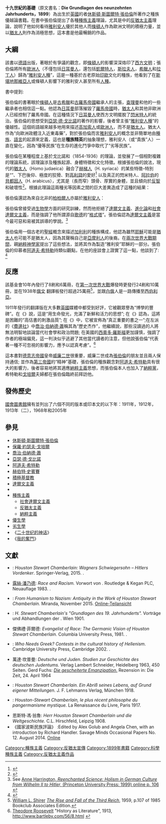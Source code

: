 {{Refimprove|time=2021-01-01T02:20:56+00:00}}
{{Infobox book
| media_type = Print
| author     = [[休斯頓·斯圖爾特·張伯倫|休斯頓·斯圖爾特·張伯倫]]
| name       = 十九世紀的基礎
| image      = Chamberlain - La Genèse du XIXe siècle, tome 1.djvu
| translator = from the German: by John Lees, MA, with an introduction by Lord Redesdale
| publisher  = London, New York, John Lane
| release_date = 1911
| pages      = 2 v. illus., maps. 22 cm.
| subjects   = Nineteenth century<br />History--Philosophy<br />Civilization--History
| congress   = CB83 .C45 1911
| dewey      = 901
| oclc       = 1219756
| notes      = <ref>{{Cite web | title = Library of Congress LCCN Permalink for a11000252 | author =  | work = lccn.loc.gov | date =  | accessdate = 2016-09-12 | url = https://lccn.loc.gov/a11000252 | quote =  }}</ref>
}}
{{Nazism sidebar}}
'''十九世紀的基礎'''（原文書名：''' Die Grundlagen des neunzehnten Jahrhunderts，1899'''）為出生於[[英國|英國]]的{{le|親德主義|Germanophile}}者[[休斯頓·斯圖爾特·張伯倫|休斯頓·斯圖爾特·張伯倫]]所著作之種族優越論書籍。在書中張伯倫提出了各種[[種族主義|種族主義]]理論，尤其是{{le|伏爾基施運動|Völkisch movement}}中的[[反猶太主義|反猶太主義]]理論，說明了他如何看待[[雅利安人|雅利安人]]優於其他人而[[條頓人|條頓人]]作為歐洲文明的積極力量，並以[[猶太人|猶太人]]則作為消極思想，這本書是他最暢銷的作品。

== 大綱 ==
該書以[[德語|德語]]出版，著眼於有爭議的觀念，即[[條頓人|條頓人]]的影響深深烙印了[[西方文明|西方文明]]；張伯倫將所有[[歐洲人|歐洲人]]（不僅包括[[日耳曼人|日耳曼人]]，還包括[[凱爾特人|凱爾特人]]，[[斯拉夫人|斯拉夫人]]，[[希臘人|希臘人]]和[[拉丁人|拉丁人]]）歸為“[[雅利安人種|雅利安人種]]”，這是一種基於古老原始[[印度|印]][[歐洲|歐]]文化的種族，他看到了在[[斯堪地那維亞|斯堪地那維亞人]]或條頓人影響下的雅利安人甚至所有[[人種|人種]]。

書中提到:  
{{quote | 某些人類學家會不由自主地告訴我們：“所有種族都是同等天賦”。我們指向歷史並回答：那是騙人的！人種在性質和天賦上都明顯不同，日耳曼人屬於最有天賦的人種，通常被稱為“雅利安人”。在身體和精神上雅利安人在所有人群中都非常傑出，因此他們是正確的……其為世界上的領主。我們難道沒有看到閃米特人在奴隸地位和主人地位上一樣幸福快樂地發展嗎？中國人不正向我們展示另一個具有相同性質的例子嗎？<ref>{{cite book  | title = Foundations  | page = 542  | url = http://www.hschamberlain.net/grundlagen/division2_chapter5.html  | archiveurl = https://web.archive.org/web/20071223072601/http://www.hschamberlain.net/grundlagen/division2_chapter5.html  | archivedate = 2007-12-23  | access-date = 2020-12-05  | dead-url = yes  }}</ref>}}

張伯倫的書著眼於[[條頓人|條頓人]]是[[古希臘|古希臘]]和[[古羅馬帝國|古羅馬帝國]]繼承人的主張，[[查理曼|查理曼]]和他的一些繼承者也相信這一點。他認為[[日耳曼|日耳曼]]部落摧毀了[[羅馬帝國|羅馬帝國]]時，[[猶太人|猶太人]]和其他非歐洲人已經控制了羅馬帝國。在這種情況下[[日耳曼人|日耳曼人]]使西方文明擺脫了[[閃米特人|閃米特人]]的統治。張伯倫的思想受到[[亞瑟·德·戈比諾|亞瑟·德·戈比諾]]的著作的影響，後者曾主張“[[雅利安人種|雅利安人種]]”的優越性。這個術語越來越多地用來描述[[高加索人|高加索人]]或[[歐洲人|歐洲人]]，而不是[[猶太人|猶太人]]。猶太人作為“向歐洲政體注入近東毒藥”，對於張伯倫而言[[雅利安人|雅利安人]]的概念並非簡單地由[[種族|種族]]、[[語言|語言]]的起源來定義，這也是'''種族精英'''的抽象理想，雅利安人（或“貴族”人）一直在變化，因為“優等民族”在生存的進化鬥爭中取代了“劣等民族”。

張伯倫在某種程度上基於戈比諾和{{le|喬治·瓦歇·拉普格|Georges Vacher de Lapouge}}（1854-1936）的理論，並發展了一個相對複雜的理論系統，該理論涉及種族起源、身體特徵和文化特徵。根據張伯倫的說法，現代的[[猶太人|猶太人]]（Homo judaeica）融合了[[赫梯人|赫梯人]]（H. syriaca）的某些特徵–特別是“{{le|猶太人之鼻子|Jewish nose}}”、下巴後仰、極度的狡猾、對[[高利貸|高利貸]]的愛好<ref>{{cite book  | title = Foundations  | page = 394  | url = http://www.hschamberlain.net/grundlagen/division2_chapter5.html  | archiveurl = https://web.archive.org/web/20071223072601/http://www.hschamberlain.net/grundlagen/division2_chapter5.html  | archivedate = 2007-12-23  | access-date = 2020-12-05  | dead-url = yes  }}</ref> 以及真正的閃米特人、[[阿拉伯|阿拉伯]]的[[貝都因人|貝都因人]]（H. arabicus），尤其是{{le|白頭|Cephalic index}}（長而窄）頭骨、厚實的身體，並且傾向於[[反智|反智]]和破壞性<ref>{{cite book  | title = Foundations  | page = 374  | url = http://www.hschamberlain.net/grundlagen/division2_chapter5.html  | archiveurl = https://web.archive.org/web/20071223072601/http://www.hschamberlain.net/grundlagen/division2_chapter5.html  | archivedate = 2007-12-23  | access-date = 2020-12-05  | dead-url = yes  }}</ref>。根據此理論這兩種劣等因素之間的巨大差異造成了這種的結果：
{{quote | 歷史上所有偉大的種族和民族都是混合產生的。但是無論如何我們都會遇到因類型之間差異太大而無法彌合的麻煩。就是這種情況，進而從解剖學的角度來看，貝都因人和敘利亞人之間的交流可能比西班牙人和南美印第安人之間的交流更糟。<ref>{{cite book | title = Foundations | page = 389 | url = http://www.hschamberlain.net/grundlagen/division2_chapter5.html | archiveurl = https://web.archive.org/web/20071223072601/http://www.hschamberlain.net/grundlagen/division2_chapter5.html | archivedate = 2007-12-23 | access-date = 2020-12-05 | dead-url = yes }}</ref>}}

張伯倫還認為來自北非的[[柏柏爾人|柏柏爾人]]亦屬於[[雅利安人|雅利安人]]：
{{quote | 西班牙高貴的摩爾人不過是沙漠的純阿拉伯人，他一半是來自雅利安人的柏柏爾人，他的血管充滿哥德式的血統，即使到了今天摩洛哥的貴族也可以追溯到他們的血統條頓人的祖先。<ref>{{cite book| title = Foundations| page = 398| url = http://www.hschamberlain.net/grundlagen/division2_chapter5.html| archiveurl = https://web.archive.org/web/20071223072601/http://www.hschamberlain.net/grundlagen/division2_chapter5.html| archivedate = 2007-12-23| access-date = 2020-12-05| dead-url = yes}}</ref>}}

張伯倫曾接受過[[生物學|生物學]]方面的研究訓練，然而他拒絕了[[達爾文主義|達爾文主義]]、[[進化論|進化論]]和[[社會達爾文主義|社會達爾文主義]]，而是強調了他所謂源自[[歌德|歌德]]的“[[格式塔|格式塔]]”。張伯倫認為[[達爾文主義|達爾文主義]]是當今最可惡和易被其誤導的學說。<ref>See [https://books.google.com/books?id=vUwxW_ZwkgkC&pg=PA106&dq=%22Houston+Stewart+Chamberlain%22+darwinism&lr=&num=30&as_brr=0&as_pt=ALLTYPES Anne Harrington, ''Reenchanted Science: Holism in German Culture from Wilhelm II to Hitler,'' (Princeton University Press: 1999) online p. 106] {{Wayback|url=https://books.google.com/books?id=vUwxW_ZwkgkC&pg=PA106&dq=%22Houston+Stewart+Chamberlain%22+darwinism&lr=&num=30&as_brr=0&as_pt=ALLTYPES |date=20160603153058 }}</ref>

張伯倫用一個古老的[[聖經|聖經]]概念來描述[[加利利|加利利]]的種族構成，他認為雖然[[耶穌|耶穌]]可能是[[猶太人|猶太人]]也可能不是猶太人，因為其聲稱自己是[[亞摩利人|亞摩利人]]的後裔。在[[戰間期|兩次世界大戰期間]]，親[[納粹|納粹]][[神學家|神學家]]提出了這些想法，並將其作為製造“雅利安”耶穌的一部分。張伯倫的仰慕者[[阿道夫·希特勒|阿道夫·希特勒]]持類似觀點，在他的座談會上證實了這一點，他談到了:
<ref>
{{cite book
| editor1-last          = Trevor-Roper
| editor1-first         = Hugh Redwald
| editor1-link          = Hugh Trevor-Roper
| title                 = Hitlers' Table Talk, 1941-1944: His Private Conversations
| url                   = https://archive.org/details/hitlerstabletalk00hitl
| location              = New York City
| publisher             = Enigma Books
| date      = 2000
| page                  = [https://archive.org/details/hitlerstabletalk00hitl/page/82 82]
| isbn                  = 1929631057
| quote                 = Galilee was a colony where the Romans had probably installed Gallic legionaries, and it's certain that Jesus was not a Jew. The Jews, by the way, regarded Him as the son of a whore — of a whore and a Roman soldier.
}}
</ref>{{quote | 耶穌是駐加利利的一名羅馬士兵的私生子}}

== 反應 ==
該基金會10年內發行了8刷和6萬冊，在[[第一次世界大戰|第一次世界大戰]]爆發時更發行24刷和10萬冊，並在1938年[[俄文|俄文]] 翻譯板發行超過25萬冊<ref>[[William_L._Shirer|William L. Shirer]] ''[[The_Rise_and_Fall_of_the_Third_Reich|The Rise and Fall of the Third Reich]]'', 1959, p.107 of 1985 Bookclub Associates Edition.</ref>，並跟[[白軍|白俄]]人是一路傳播至[[西伯利亞|西伯利亞]]。

1911年發行的翻譯版在大多數[[英國|英國]]媒體中都受到好評，它被觀眾譽為“博學的豐碑”。在《{{le|伯明翰郵報|Birmingham Post}}》說，這是“用生命發光，充滿了新鮮和活力的思想”; 在《{{le|格拉斯哥先驅報|The Herald (Glasgow)}}》認為，這將是困難的“高估書的刺激品質”; 在《{{le|泰晤士報文學增刊|The Times Literary Supplement}}》中，它被宣佈為“真正重要的書之一”;在左派的《[[費邊社|費邊社]]》中[[蕭伯納|喬治·伯納德·蕭]]稱其為“歷史杰作”，他繼續說，那些沒讀過的人將無法明智地談論當代社會學和政治問題; 在美國的[[西奧多·羅斯福|西奧多·羅斯福]]更加謹慎，強調了作者的極端偏見，這一判決似乎逃避了其他當代讀者的注意，但他說張伯倫“代表著一種不可忽視的影響力，應予以認真考慮”。<ref>[[Theodore_Roosevelt|Theodore Roosevelt]] "History as Literature", 1913, http://www.bartleby.com/56/8.html {{Wayback|url=http://www.bartleby.com/56/8.html |date=20170428075701 }}</ref>

這本書對[[德意志帝國|德意志帝國]]皇帝[[威廉二世_(德國)|威廉二世]]很重要，威廉二世成為[[休斯頓·斯圖爾特·張伯倫|張伯倫]]的朋友並且兩人保持通信; 並作為[[第三帝國|第三帝國]]的“精神”基礎，張伯倫的種族觀念對[[阿道夫·希特勒|阿道夫·希特勒]]具有很大的影響力，後者容易地將其適應[[納粹主義|納粹主義]]思想，而張伯倫本人也加入了[[納粹黨|納粹黨]]，希特勒和[[戈培爾|戈培爾]]夫婦都在張伯倫臨終前拜訪他。

== 發佈歷史 ==
[[美國國會圖書館|國會圖書館]]擁有並列出了六個不同的版本或印本文的以下年：1911年，1912年，1913年（二），1968年和2005年

== 參見 ==
* [[休斯頓·斯圖爾特·張伯倫|休斯頓·斯圖爾特·張伯倫]]
* [[戈培爾|保羅·約瑟夫·戈培爾]]
* [[蕭伯納|喬治·伯納德·蕭]]
* [[亞瑟·德·戈比諾|亞瑟·德·戈比諾]]
* [[阿道夫·希特勒|阿道夫·希特勒]]
* [[赫伯特·史賓賽|赫伯特·史賓賽]]
* [[積極基督教|積極基督教]]
* [[達爾文主義|達爾文主義]]
* {{le|親德主義|Germanophile}}
* [[種族主義|種族主義]]
** [[社會達爾文主義|社會達爾文主義]]
** [[反猶太主義|反猶太主義]]
** [[納粹主義|納粹主義]]
* [[優生學|優生學]]
* [[劣生學|劣生學]]
* 《[[二十世纪的神话|二十世纪的神话]]》
* 《[[我的奮鬥|我的奮鬥]]》

== 文獻 ==
* {{ld|烏多·伯恩巴赫|Udo Bermbach}}: ''Houston Stewart Chamberlain: Wagners Schwiegersohn – Hitlers Vordenker''. Springer-Verlag, 2015. {{ISBN|978-3-476-02565-4}}.
* [[露絲·潘乃德|露絲·潘乃德]]: ''Race and Racism.'' Vorwort von {{ld|約翰·雷克斯|John Rex}}. Routledge & Kegan PLC, Neuauflage 1983. {{ISBN|978-0-710-09970-9}}.
* {{ld|約翰·查普特|Johann Chapoutot}}: ''From Humanism to Nazism: Antiquity in the Work of Houston Stewart Chamberlain.'' Miranda, November 2015. [https://journals.openedition.org/miranda/6680 Online-Teilansicht] {{Wayback|url=https://journals.openedition.org/miranda/6680 |date=20210124200824 }}
* {{ld|阿爾伯特·埃哈德|Albert Ehrhard}}: ''H. Stewart Chamberlain's "Grundlagen des 19. Jahrhunderts".'' Vorträge und Abhandlungen der {{ld|奧地利利奧協會|Österreichische Leo-Gesellschaft|}}. Wien 1901.
* 傑佛禮·菲爾德: ''Evangelist of Race: The Germanic Vision of Houston Stewart Chamberlain.'' Columbia University Press, 1981. {{ISBN|978-0-231-04860-6}}.
* {{ld|西蒙·戈德希爾|Simon Goldhill}}:  ''Who Needs Greek? Contests in the cultural history of Hellenism''. Cambridge University Press, Cambridge 2002. {{ISBN|0-521-01176-0}}.
* 萬達·坎普曼: ''Deutsche und Juden. Studien zur Geschichte des deutschen Judentums.'' Verlag Lambert Schneider, Heidelberg 1963, 450 Seiten. Gerd Fuchs: [https://www.zeit.de/1964/17/die-gescheiterte-emanzipation ''Die gescheiterte Emanzipation''.] {{Wayback|url=https://www.zeit.de/1964/17/die-gescheiterte-emanzipation |date=20161107065745 }} Rezension in: Die Zeit, 24. April 1964
* {{ld|利奧波德·馮·施羅德|Leopold von Schroeder}}: ''Houston Stewart Chamberlain. Ein Abriß seines Lebens, auf Grund eigener Mitteilungen.'' J. F. Lehmanns Verlag, München 1918.
* {{ld|歐內斯特·塞利耶|Ernest Seillière}}: ''Houston-Stewart Chamberlain, le plus récent philosophe du pangermanisme mystique.'' La Renaissance du Livre, Paris 1917.
* 恩斯特·馮·翁魯: ''Herr Houston Stewart Chamberlain und die Weltgeschichte.'' C.L. Hirschfeld, Leipzig 1908.
* 《國家波斯民族評論》 :Edited by Alex Golub and Angela Chen, with an introduction by Richard Handler. Savage Minds Occasional Papers No. 12. August 2014. [https://evols.library.manoa.hawaii.edu/bitstream/10524/46197/SM%2012%20Boasian%20Critiques%20Of%20Race%20In%20The%20Nation.pdf Online] {{Wayback|url=https://evols.library.manoa.hawaii.edu/bitstream/10524/46197/SM%2012%20Boasian%20Critiques%20Of%20Race%20In%20The%20Nation.pdf |date=20210807131919 }}
{{Reflist|30em}}

{{納粹黨}}
{{种族主义主题}}
{{社会与政治哲学}}

[[Category:種族主義|Category:種族主義]]
[[Category:反猶太宣傳|Category:反猶太宣傳]]
[[Category:1899年書籍|Category:1899年書籍]]
[[Category:科學種族主義|Category:科學種族主義]]
[[Category:反猶太主義作品|Category:反猶太主義作品]]
